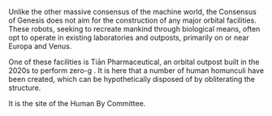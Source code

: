 ---
---

Unlike the other massive consensus of the machine world, the Consensus of Genesis does not aim for the construction of any major orbital facilities. These robots, seeking to recreate mankind through biological means, often opt to operate in existing laboratories and outposts, primarily on or near Europa and Venus.

One of these facilities is Tiān Pharmaceutical, an orbital outpost built in the 2020s to perform zero-g . It is here that a number of human homunculi have been created, which can be hypothetically disposed of by obliterating the structure.

It is the site of the Human By Committee.